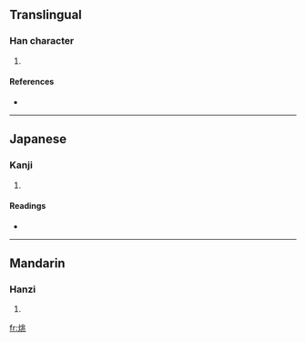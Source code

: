 ==Translingual==

===Han character===
{{Han char|rn=86|rad=火|as=06|sn=10|four=9281<sub>3</sub>|canj=火中一人 (FLMO)}}

# {{defn|Han|sort=火06}}

====References====
* {{Han ref|kx=0670.060|dkj=19000|dj=1079.040|hdz=32200.140|uh=70D1|ud=28881|bh=D26C|bd=53868}}

----

==Japanese==

===Kanji===
{{ja-kanji|grade=|rs=火06}}

# {{defn|Japanese}}

====Readings====
* {{ja-readings|on=[[よう]] (yō)|kun=[[ひかる]] (hikaru)}}

----

==Mandarin==

===Hanzi===
{{cmn-hanzi|pin=[[yáo]] ([[yao2]])|wg=yao<sup>2</sup>}}

# {{defn|Mandarin}}

[[fr:烑]]